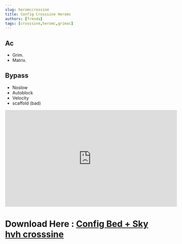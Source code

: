 ```yaml
---
slug: heromccrossine
title: Config Crosssine Heromc
authors: [frenda]
tags: [crosssine,heromc,grimac]
---
```



## Ac
+ Grim.
+ Matrix.
## Bypass
+ Noslow
+ Autoblock
+ Velocity
+ scaffold (bad)

<iframe width="560" height="315" src="https://www.youtube.com/embed/TgNryRHQ5po" title="YouTube video player" frameborder="0" allow="accelerometer; autoplay; clipboard-write; encrypted-media; gyroscope; picture-in-picture; web-share" allowfullscreen></iframe>

# Download Here : [Config Bed + Sky hvh crosssine](https://www.mediafire.com/file/b8r0nt0rzud0bxq/heromcskyandbed.json/file)